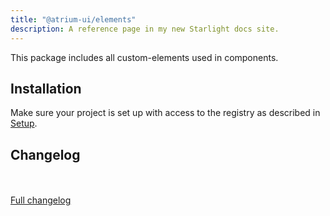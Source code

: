 ```yaml
---
title: "@atrium-ui/elements"
description: A reference page in my new Starlight docs site.
---
```



This package includes all custom-elements used in components.

<Pills>
  <Lit />
</Pills>

## Installation

Make sure your project is set up with access to the registry as described in [Setup](/atrium/setup).

<Command
  pnpm="pnpm add @atrium-ui/elements --save-exact"
  npm="npm i @atrium-ui/elements --save-exact"
  bun="bun add @atrium-ui/elements --exact"
/>

## Changelog

<br/>
<Changelog />
<br/>
<a target="_blank" href={`https://gitlab.s-v.de/svp/atrium/-/blob/main/packages/elements/CHANGELOG.md`}>Full changelog</a>
